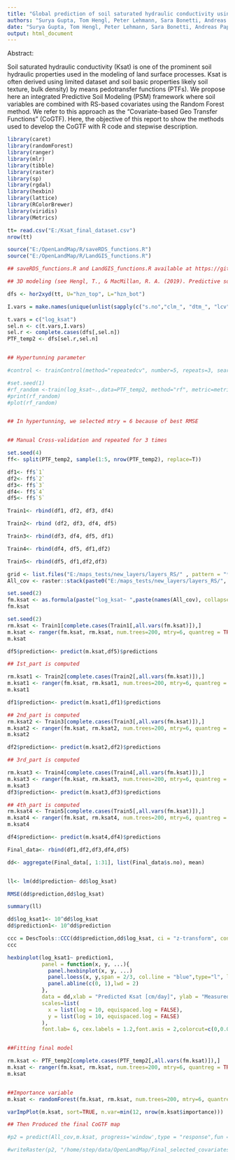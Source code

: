 ---
title: "Global prediction of soil saturated hydraulic conductivity using random forest in a Covariate-based Geo Transfer Functions (CoGTF) framework"
authors: "Surya Gupta, Tom Hengl, Peter Lehmann, Sara Bonetti, Andreas Papritz, Dani Or"
date: "Surya Gupta, Tom Hengl, Peter Lehmann, Sara Bonetti, Andreas Papritz, Dani Or"
output: html_document
---
Abstract:

Soil saturated hydraulic conductivity (Ksat) is one of the prominent soil hydraulic properties used in the modeling of land surface processes. Ksat is often derived using limited dataset and soil basic properties likely soil texture, bulk density) by means pedotransfer functions (PTFs). We propose here an integrated Predictive Soil Modeling (PSM) framework where soil variables are combined with RS-based covariates using the Random Forest method. We refer to this approach as the “Covariate-based Geo Transfer Functions” (CoGTF). Here, the objective of this report to show the methods used to develop the CoGTF with R code and stepwise description.   

```{r}
library(caret)
library(randomForest)
library(ranger)
library(mlr)
library(tibble)
library(raster)
library(sp)
library(rgdal)
library(hexbin)
library(lattice)
library(RColorBrewer)
library(viridis)
library(Metrics)

tt= read.csv("E:/Ksat_final_dataset.csv")
nrow(tt)

source("E:/OpenLandMap/R/saveRDS_functions.R")
source("E:/OpenLandMap/R/LandGIS_functions.R")

## saveRDS_functions.R and LandGIS_functions.R available at https://github.com/Envirometrix/LandGISmaps/tree/477460d1d0099646c508f65e68769b9edf050ce8/functions

## 3D modeling (see Hengl, T., & MacMillan, R. A. (2019). Predictive soil mapping with R. Lulu. com.)

dfs <- hor2xyd(tt, U="hzn_top", L="hzn_bot")

I.vars = make.names(unique(unlist(sapply(c("s.no","clm_", "dtm_", "lcv", "veg_", "olm_c", "olm_s", "olm_bd","DEPTH"), function(i){names(dfs)[grep(i, names(dfs))]}))))

t.vars = c("log_ksat")
sel.n <- c(t.vars,I.vars)
sel.r <- complete.cases(dfs[,sel.n])
PTF_temp2 <- dfs[sel.r,sel.n]


## Hypertunning parameter

#control <- trainControl(method="repeatedcv", number=5, repeats=3, search="random")

#set.seed(1)
#rf_random <-train(log_ksat~.,data=PTF_temp2, method="rf", metric=metric, tuneLength=15, trControl=control)
#print(rf_random)
#plot(rf_random)


## In hypertunning, we selected mtry = 6 because of best RMSE


## Manual Cross-validation and repeated for 3 times

set.seed(4)
ff<- split(PTF_temp2, sample(1:5, nrow(PTF_temp2), replace=T))

df1<- ff$`1`
df2<- ff$`2`
df3<- ff$`3`
df4<- ff$`4`
df5<- ff$`5`

Train1<- rbind(df1, df2, df3, df4)

Train2<- rbind (df2, df3, df4, df5)

Train3<- rbind(df3, df4, df5, df1)

Train4<- rbind(df4, df5, df1,df2)

Train5<- rbind(df5, df1,df2,df3)

grid <- list.files("E:/maps_tests/new_layers/layers_RS/" , pattern = "*.tif$")
All_cov <- raster::stack(paste0("E:/maps_tests/new_layers/layers_RS/", grid))

set.seed(2) 
fm.ksat <- as.formula(paste("log_ksat~ ",paste(names(All_cov), collapse = "+")))
fm.ksat

set.seed(2) 
rm.ksat <- Train1[complete.cases(Train1[,all.vars(fm.ksat)]),]
m.ksat <- ranger(fm.ksat, rm.ksat, num.trees=200, mtry=6, quantreg = TRUE)
m.ksat

df5$prediction<- predict(m.ksat,df5)$predictions

## Ist_part is computed

rm.ksat1 <- Train2[complete.cases(Train2[,all.vars(fm.ksat)]),]
m.ksat1 <- ranger(fm.ksat, rm.ksat1, num.trees=200, mtry=6, quantreg = TRUE)
m.ksat1

df1$prediction<- predict(m.ksat1,df1)$predictions

## 2nd_part is computed
rm.ksat2 <- Train3[complete.cases(Train3[,all.vars(fm.ksat)]),]
m.ksat2 <- ranger(fm.ksat, rm.ksat2, num.trees=200, mtry=6, quantreg = TRUE)
m.ksat2

df2$prediction<- predict(m.ksat2,df2)$predictions

## 3rd_part is computed

rm.ksat3 <- Train4[complete.cases(Train4[,all.vars(fm.ksat)]),]
m.ksat3 <- ranger(fm.ksat, rm.ksat3, num.trees=200, mtry=6, quantreg = TRUE)
m.ksat3
df3$prediction<- predict(m.ksat3,df3)$predictions

## 4th_part is computed
rm.ksat4 <- Train5[complete.cases(Train5[,all.vars(fm.ksat)]),]
m.ksat4 <- ranger(fm.ksat, rm.ksat4, num.trees=200, mtry=6, quantreg = TRUE)
m.ksat4

df4$prediction<- predict(m.ksat4,df4)$predictions

Final_data<- rbind(df1,df2,df3,df4,df5)

dd<- aggregate(Final_data[, 1:31], list(Final_data$s.no), mean)


ll<- lm(dd$prediction~ dd$log_ksat)

RMSE(dd$prediction,dd$log_ksat)

summary(ll)

dd$log_ksat1<- 10^dd$log_ksat
dd$prediction1<- 10^dd$prediction

ccc = DescTools::CCC(dd$prediction,dd$log_ksat, ci = "z-transform", conf.level = 0.95, na.rm=TRUE)$rho.c
ccc

hexbinplot(log_ksat1~ prediction1, 
           panel = function(x, y, ...){
             panel.hexbinplot(x, y, ...)
             panel.loess(x, y,span = 2/3, col.line = "blue",type="l", lty=2, lwd = 4)
             panel.abline(c(0, 1),lwd = 2)
           },
           data = dd,xlab = "Predicted Ksat [cm/day]", ylab = "Measured Ksat [cm/day]",cex.axis = 4, aspect="1", xbins=80, colramp = function(n) {viridis (8,  alpha = 1, begin = 0, end = 1, direction = -1,option = "C")},xlim=c(0.1,10000), ylim=c(0.1,10000),
           scales=list(
             x = list(log = 10, equispaced.log = FALSE), 
             y = list(log = 10, equispaced.log = FALSE)
           ),
           font.lab= 6, cex.labels = 1.2,font.axis = 2,colorcut=c(0,0.01,0.03,0.07,0.15,0.25,0.5,0.75,1) )


##Fitting final model

rm.ksat <- PTF_temp2[complete.cases(PTF_temp2[,all.vars(fm.ksat)]),]
m.ksat <- ranger(fm.ksat, rm.ksat, num.trees=200, mtry=6, quantreg = TRUE)
m.ksat


##Importance variable
m.ksat <- randomForest(fm.ksat, rm.ksat, num.trees=200, mtry=6, quantreg = TRUE)

varImpPlot(m.ksat, sort=TRUE, n.var=min(12, nrow(m.ksat$importance)))

## Then Produced the final CoGTF map

#p2 = predict(All_cov,m.ksat, progress='window',type = "response",fun = function(model, ...) predict(model, ...)$predictions)

#writeRaster(p2, "/home/step/data/OpenLandMap/Final_selected_covariates/New_raster_layer/Final_RF_0cm.tif")




```


